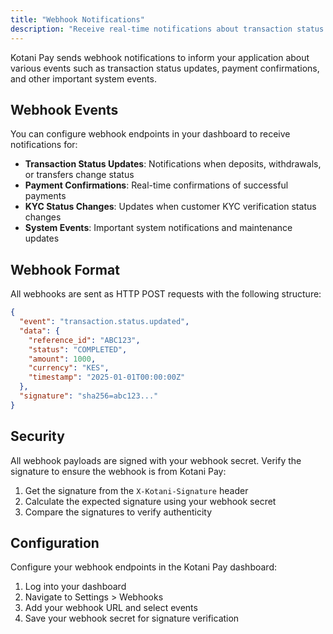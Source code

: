 ```yaml
---
title: "Webhook Notifications"
description: "Receive real-time notifications about transaction status updates and other events."
---
```


Kotani Pay sends webhook notifications to inform your application about various events such as transaction status updates, payment confirmations, and other important system events.

## Webhook Events

You can configure webhook endpoints in your dashboard to receive notifications for:

- **Transaction Status Updates**: Notifications when deposits, withdrawals, or transfers change status
- **Payment Confirmations**: Real-time confirmations of successful payments
- **KYC Status Changes**: Updates when customer KYC verification status changes
- **System Events**: Important system notifications and maintenance updates

## Webhook Format

All webhooks are sent as HTTP POST requests with the following structure:

```json
{
  "event": "transaction.status.updated",
  "data": {
    "reference_id": "ABC123",
    "status": "COMPLETED",
    "amount": 1000,
    "currency": "KES",
    "timestamp": "2025-01-01T00:00:00Z"
  },
  "signature": "sha256=abc123..."
}
```

## Security

All webhook payloads are signed with your webhook secret. Verify the signature to ensure the webhook is from Kotani Pay:

1. Get the signature from the `X-Kotani-Signature` header
2. Calculate the expected signature using your webhook secret
3. Compare the signatures to verify authenticity

## Configuration

Configure your webhook endpoints in the Kotani Pay dashboard:

1. Log into your dashboard
2. Navigate to Settings > Webhooks
3. Add your webhook URL and select events
4. Save your webhook secret for signature verification
